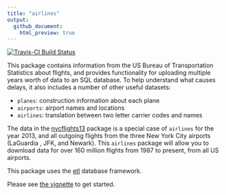 ```yaml
---
title: "airlines"
output:
  github_document:
    html_preview: true
---
```


[![Travis-CI Build Status](https://travis-ci.org/beanumber/airlines.svg?branch=master)](https://travis-ci.org/beanumber/airlines)

This package contains information from the US Bureau of Transportation Statistics about  flights, and provides functionality for
uploading multiple years worth of data to an SQL database. To help understand 
what causes delays, it also includes a number of other useful datasets:

* `planes`: construction information about each plane
* `airports`: airport names and locations
* `airlines`: translation between two letter carrier codes and names

The data in the [nycflights13](http://github.com/hadley/nycflights13) package is a special case of `airlines` for the
year 2013, and all outgoing flights from the three New York City airports (LaGuardia
, JFK, and Newark). This `airlines` package will allow you to download data for over
160 million flights from 1987 to present, from all US airports. 

This package uses the [etl](http://github.com/beanumber/etl) database framework. 

Please see [the vignette](https://github.com/beanumber/airlines/blob/master/vignettes/intro.Rmd) to get started.
